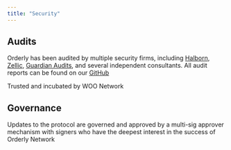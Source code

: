 ```yaml
---
title: "Security"
---
```


## Audits

Orderly has been audited by multiple security firms, including [Halborn](https://www.halborn.com/), [Zellic](https://www.zellic.io/), [Guardian Audits](https://guardianaudits.com/), and several independent consultants. All audit reports can be found on our [GitHub](https://github.com/OrderlyNetwork/Audits)

Trusted and incubated by WOO Network

## Governance

Updates to the protocol are governed and approved by a multi-sig approver mechanism with signers who have the deepest interest in the success of Orderly Network 